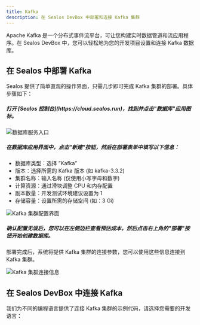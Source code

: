 ```yaml
---
title: Kafka
description: 在 Sealos DevBox 中部署和连接 Kafka 集群
---
```


Apache Kafka 是一个分布式事件流平台，可让您构建实时数据管道和流应用程序。在 Sealos DevBox 中，您可以轻松地为您的开发项目设置和连接 Kafka 数据库。

## 在 Sealos 中部署 Kafka

Sealos 提供了简单直观的操作界面，只需几步即可完成 Kafka 集群的部署。具体步骤如下：

<div className='steps [&_h5]:step'>

<h5>打开 [Sealos 控制台](https://cloud.sealos.run)，找到并点击"数据库"应用图标。</h5>

![数据库服务入口](./images/sealos-postgresql-database-entry.zh-cn.jpg)

<h5>在数据库应用界面中，点击"新建"按钮，然后在部署表单中填写以下信息：</h5>

   - 数据库类型：选择 ”Kafka”
   - 版本：选择所需的 Kafka 版本 (如 kafka-3.3.2)
   - 集群名称：输入名称 (仅使用小写字母和数字)
   - 计算资源：通过滑块调整 CPU 和内存配置
   - 副本数量：开发测试环境建议设置为 1
   - 存储容量：设置所需的存储空间 (如：3 Gi)


![Kafka 集群配置界面](./images/sealos-kafka-deployment-config.zh-cn.png)

<h5>确认配置无误后，您可以在左侧边栏查看预估成本，然后点击右上角的"部署"按钮开始创建数据库。</h5>

</div>

部署完成后，系统将提供 Kafka 集群的连接参数，您可以使用这些信息连接到 Kafka 集群。

![Kafka 集群连接信息](./images/sealos-kafka-connection-info.zh-cn.png)

## 在 Sealos DevBox 中连接 Kafka

我们为不同的编程语言提供了连接 Kafka 集群的示例代码，请选择您需要的开发语言：

<Cards>
  <Card title="使用 Go 连接 Kafka" href="./kafka/go" />
  <Card title="使用 Java 连接 Kafka" href="./kafka/java" />
  <Card title="使用 Node.js 连接 Kafka" href="./kafka/nodejs" />
  <Card title="使用 PHP 连接 Kafka" href="./kafka/php" />
  <Card title="使用 Python 连接 Kafka" href="./kafka/python" />
  <Card title="使用 Rust 连接 Kafka" href="./kafka/rust" />
</Cards>